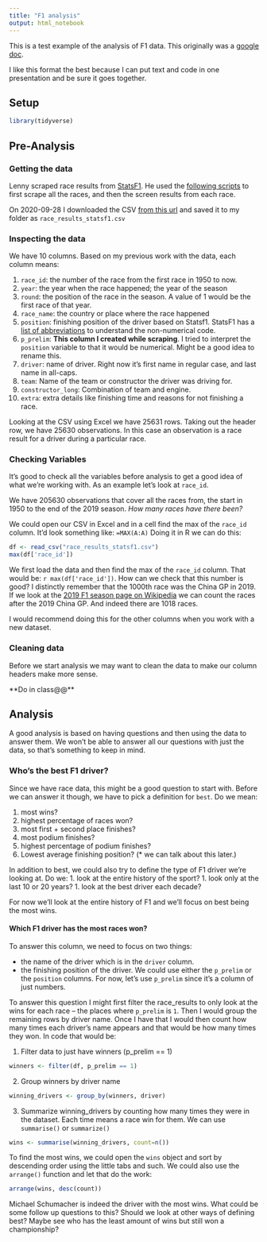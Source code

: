 ```yaml
---
title: "F1 analysis"
output: html_notebook
---
```


This is a test example of the analysis of F1 data. This originally was a [google doc](https://docs.google.com/document/d/1JSkfk5yLYUXPndDoFL5zjHnUzOAHhZoX4_DQcdYfyf4/edit?usp=sharing).

I like this format the best because I can put text and code in one presentation and be sure it goes together.

## Setup
```r
library(tidyverse)
```


## Pre-Analysis
### Getting the data

Lenny scraped race results from [StatsF1](https://www.statsf1.com/en/default.aspx). He used the [following scripts](https://github.com/lennymd/formulaOneAnalysis/tree/main/scripts) to first scrape all the races, and then the screen results from each race.

On 2020-09-28 I downloaded the CSV [from this url](https://github.com/lennymd/formulaOneAnalysis/blob/main/data/race_results_statsf1.csv) and saved it to my folder as `race_results_statsf1.csv`

### Inspecting the data

We have 10 columns. Based on my previous work with the data, each column means: 

1. `race_id`: the number of the race from the first race in 1950 to now.
1. `year`: the year when the race happened; the year of the season
1. `round`: the position of the race in the season. A value of 1 would be the first race of that year.
1. `race_name`: the country or place where the race happened
1. `position`: finishing position of the driver based on Statsf1. StatsF1 has a [list of abbreviations](https://www.statsf1.com/en/saisons.aspx) to understand the non-numerical code.
1. `p_prelim`: **This column I created while scraping**. I tried to interpret the `position` variable to that it would be numerical. Might be a good idea to rename this. 
1. `driver`: name of driver. Right now it's first name in regular case, and last name in all-caps.
1. `team`: Name of the team or constructor the driver was driving for.
1. `constructor_long`: Combination of team and engine. 
1. `extra`: extra details like finishing time and reasons for not finishing a race.

Looking at the CSV using Excel we have 25631 rows. Taking out the header row, we have 25630 observations. In this case an observation is a race result for a driver during a particular race.

### Checking Variables

It's good to check all the variables before analysis to get a good idea of what we're working with. As an example let's look at `race_id`.

We have 205630 observations that cover all the races from, the start in 1950 to the end of the 2019 season. *How many races have there been? *

We could open our CSV in Excel and in a cell find the max of the `race_id` column. It'd look something like: `=MAX(A:A)`
Doing it in R we can do this: 

```r
df <- read_csv("race_results_statsf1.csv")
max(df['race_id'])
```

We first load the data and then find the max of the `race_id` column. That would be: `r max(df['race_id'])`. How can we check that this number is good? I distinctly remember that the 1000th race was the China GP in 2019. If we look at the [2019 F1 season page on Wikipedia](https://en.wikipedia.org/wiki/2019_Formula_One_World_Championship#Calendar) we can count the races after the 2019 China GP. And indeed there are 1018 races. 

I would recommend doing this for the other columns when you work with a new dataset.

### Cleaning data

Before we start analysis we may want to clean the data to make our column headers make more sense. 

**Do in class@@**

## Analysis

A good analysis is based on having questions and then using the data to answer them. We won't be able to answer all our questions with just the data, so that's something to keep in mind. 

### Who's the best F1 driver?

Since we have race data, this might be a good question to start with. Before we can answer it though, we have to pick a definition for `best`. Do we mean: 

1. most wins?
1. highest percentage of races won?
1. most first + second place finishes?
1. most podium finishes?
1. highest percentage of podium finishes?
1. Lowest average finishing position? (* we can talk about this later.)

In addition to best, we could also try to define the type of F1 driver we're looking at. Do we:
1. look at the entire history of the sport? 
1. look only at the last 10 or 20 years?
1. look at the best driver each decade?

For now we'll look at the entire history of F1 and we'll focus on best being the most wins.


#### Which F1 driver has the most races won?

To answer this column, we need to focus on two things:

* the name of the driver which is in the `driver` column.
* the finishing position of the driver. We could use either the `p_prelim` or the `position` columns. For now, let's use `p_prelim` since it's a column of just numbers.

To answer this question I might first filter the race_results to only look at the wins for each race -- the places where `p_prelim` is `1`. Then I would group the remaining rows by driver name. Once I have that I would then count how many times each driver's name appears and that would be how many times they won. In code that would be: 

1. Filter data to just have winners (p_prelim == 1)
```r
winners <- filter(df, p_prelim == 1)
```

2. Group winners by driver name 
```r
winning_drivers <- group_by(winners, driver)
```

3. Summarize winning_drivers by counting how many times they were in the dataset. Each time means a race win for them. We can use `summarise()` or `summarize()`

```r
wins <- summarise(winning_drivers, count=n())

```
To find the most wins, we could open the `wins` object and sort by descending order using the little tabs and such. We could also use the `arrange()` function and let that do the work:

```r
arrange(wins, desc(count))
```

Michael Schumacher is indeed the driver with the most wins. What could be some follow up questions to this? Should we look at other ways of defining best? Maybe see who has the least amount of wins but still won a championship?
